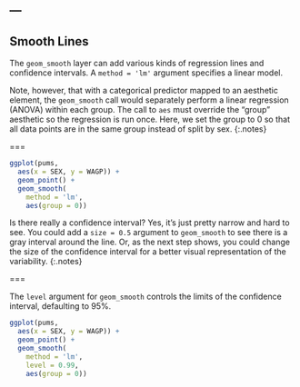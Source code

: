 ---
---

## Smooth Lines

The `geom_smooth` layer can add various kinds of regression lines and
confidence intervals. A `method = 'lm'` argument specifies a linear model.

Note, however, that with a categorical predictor mapped to an aesthetic element,
the `geom_smooth` call would separately perform a linear regression (ANOVA)
within each group. The call to `aes` must override the "group" aesthetic so the
regression is run once. Here, we set the group to 0 so that all data points are in the same group instead of split by sex.
{:.notes}

===

```r
ggplot(pums,
  aes(x = SEX, y = WAGP)) + 
  geom_point() +
  geom_smooth(
    method = 'lm',
    aes(group = 0))
```

Is there really a confidence interval? Yes, it's just pretty narrow and hard to
see. You could add a `size = 0.5` argument to `geom_smooth` to see there is a
gray interval around the line. Or, as the next step shows, you could change
the size of the confidence interval for a better visual representation of the
variability.
{:.notes}

===

The `level` argument for `geom_smooth` controls the limits of the confidence
interval, defaulting to 95%.

```r
ggplot(pums,
  aes(x = SEX, y = WAGP)) + 
  geom_point() +
  geom_smooth(
    method = 'lm',
    level = 0.99,
    aes(group = 0))
```
